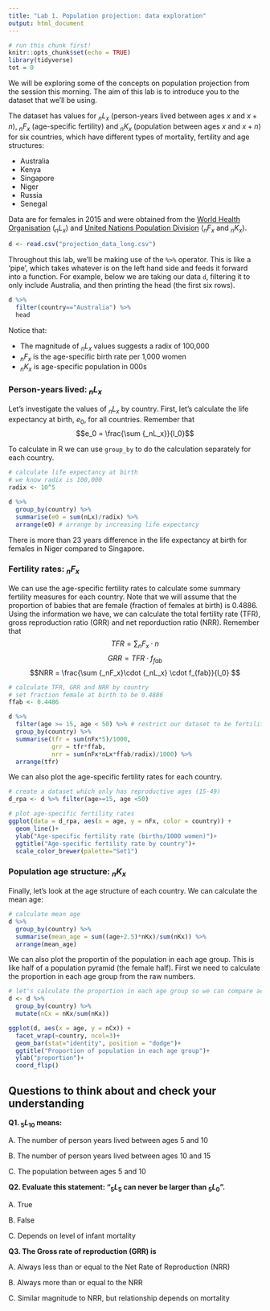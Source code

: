 ---
title: "Lab 1. Population projection: data exploration"
output: html_document
---

```{r setup, include=FALSE}
# run this chunk first!
knitr::opts_chunk$set(echo = TRUE)
library(tidyverse)
tot = 0
```

We will be exploring some of the concepts on population projection from the session this morning. The aim of this lab is to introduce you to the dataset that we'll be using.

The dataset has values for $_nL_x$ (person-years lived between ages $x$ and $x+n$), $_nF_x$ (age-specific fertility) and $_nK_x$ (population between ages $x$ and $x+n$) for six countries, which have different types of mortality, fertility and age structures:

- Australia 
- Kenya 
- Singapore 
- Niger 
- Russia
- Senegal

Data are for females in 2015 and were obtained from the [World Health Organisation](http://apps.who.int/gho/data/node.main.687?lang=en) ($_nL_x$) and [United Nations Population Division](https://esa.un.org/unpd/wpp/) ($_nF_x$ and $_nK_x$). 

```{r}
d <- read.csv("projection_data_long.csv")
```

Throughout this lab, we'll be making use of the `%>%` operator. This is like a 'pipe', which takes whatever is on the left hand side and feeds it forward into a function. For example, below we are taking our data `d`, filtering it to only include Australia, and then printing the head (the first six rows).

```{r}
d %>% 
  filter(country=="Australia") %>% 
  head
```

Notice that:

- The magnitude of $_nL_x$ values suggests a radix of 100,000
- $_nF_x$ is the age-specific birth rate per 1,000 women
- $_nK_x$ is age-specific population in 000s

### Person-years lived: $_nL_x$

Let's investigate the values of $_nL_x$ by country. First, let's calculate the life expectancy at birth, $e_0$, for all countries. Remember that $$e_0 = \frac{\sum {_nL_x}}{l_0}$$

To calculate in R we can use `group_by` to do the calculation separately for each country.

```{r}
# calculate life expectancy at birth 
# we know radix is 100,000
radix <- 10^5

d %>% 
  group_by(country) %>% 
  summarise(e0 = sum(nLx)/radix) %>%
  arrange(e0) # arrange by increasing life expectancy

```

There is more than 23 years difference in the life expectancy at birth for females in Niger compared to Singapore. 

### Fertility rates: $_nF_x$
We can use the age-specific fertility rates to calculate some summary fertility measures for each country. Note that we will assume that the proportion of babies that are female (fraction of females at birth) is 0.4886. Using the information we have, we can calculate the total fertility rate (TFR), gross reproduction ratio (GRR) and net reporduction ratio (NRR). Remember that
$$ TFR = \sum {_nF_x} \cdot n$$
$$ GRR = TFR \cdot f_{fab}$$
$$NRR = \frac{\sum {_nF_x}\cdot {_nL_x} \cdot f_{fab}}{l_0} $$


```{r}
# calculate TFR, GRR and NRR by country
# set fraction female at birth to be 0.4886
ffab <- 0.4486

d %>% 
  filter(age >= 15, age < 50) %>% # restrict our dataset to be fertility rates for women aged 15-49
  group_by(country) %>% 
  summarise(tfr = sum(nFx*5)/1000, 
            grr = tfr*ffab,
            nrr = sum(nFx*nLx*ffab/radix)/1000) %>%
  arrange(tfr)
```

We can also plot the age-specific fertility rates for each country. 

```{r}
# create a dataset which only has reproductive ages (15-49)
d_rpa <- d %>% filter(age>=15, age <50)

# plot age-specific fertility rates
ggplot(data = d_rpa, aes(x = age, y = nFx, color = country)) + 
  geom_line()+
  ylab("Age-specific fertility rate (births/1000 women)")+
  ggtitle("Age-specific fertility rate by country")+ 
  scale_color_brewer(palette="Set1")
```


### Population age structure: $_nK_x$
Finally, let's look at the age structure of each country. We can calculate the mean age:

```{r}
# calculate mean age 
d %>% 
  group_by(country) %>%
  summarise(mean_age = sum((age+2.5)*nKx)/sum(nKx)) %>%
  arrange(mean_age)
```

We can also plot the proportin of the population in each age group. This is like half of a population pyramid (the female half). First we need to calculate the proportion in each age group from the raw numbers.

```{r}
# let's calculate the proportion in each age group so we can compare across countries
d <- d %>% 
  group_by(country) %>%
  mutate(nCx = nKx/sum(nKx))
```

```{r}
ggplot(d, aes(x = age, y = nCx)) + 
  facet_wrap(~country, ncol=3)+
  geom_bar(stat="identity", position = "dodge")+
  ggtitle("Proportion of population in each age group")+
  ylab("proportion")+
  coord_flip()
```


## Questions to think about and check your understanding


**Q1. $_5L_{10}$ means:**

A. The number of person years lived between ages 5 and 10

B. The number of person years lived between ages 10 and 15

C. The population between ages 5 and 10


**Q2. Evaluate this statement: "$_5L_{5}$ can never be larger than $_5L_{0}$".**

A. True

B. False

C. Depends on level of infant mortality


**Q3. The Gross rate of reproduction (GRR) is** 

A. Always less than or equal to the Net Rate of Reproduction (NRR)

B. Always more than or equal to the NRR

C. Similar magnitude to NRR, but relationship depends on mortality 

